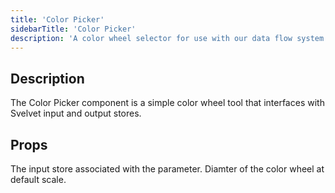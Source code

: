 ```yaml
---
title: 'Color Picker'
sidebarTitle: 'Color Picker'
description: 'A color wheel selector for use with our data flow system'
---
```


## Description

The Color Picker component is a simple color wheel tool that interfaces with Svelvet input and output stores.

## Props

<ResponseField name="parameterStore" required type="CustomWritable<CSS Color String>">
	The input store associated with the parameter.
</ResponseField>

<ResponseField name="size" type="number" default="200">
	Diamter of the color wheel at default scale.
</ResponseField>
